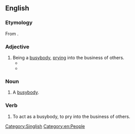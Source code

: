 ==English==

===Etymology===
From {{etyl|nan|en}} {{zh-l|雞婆/鸡婆/家婆|tr=ke-pô|to be a busybody; meddlesome}}.

===Adjective===
{{en-adj}}

# Being a [[busybody]], [[prying]] into the business of others.
#* {{quote-newsgroup|date=2003-12-13|author=Kaypoh|title=SIA air rage passanger ordered to pay diversion cost|newsgroup=soc.culture.malaysia|passage=Hey hey two different matters okay? Our SM already paid so why you so '''kaypoh'''?|url=https://groups.google.com/forum/m/#!search/kaypoh/soc.culture.malaysia/G2Uf-Yrzcfc}}
#* {{quote-newsgroup|date=1998-04-04|newsgroup=sg.singnet.marketplace|author=Hung Wei Lo|title=KAREN WONG (SHELL Spore)of Blk 99 Old Airport Rd #10-203|passage=You fucking '''kaypoh''' asshole - what do you think you are - official policeman of SCS?}}

===Noun===
{{en-noun}}

# {{lb|en|Singapore}} A [[busybody]].

===Verb===
{{en-verb}}

# {{lb|en|Singapore|informal}} To act as a busybody, to pry into the business of others.

[[Category:Singlish]]
[[Category:en:People]]